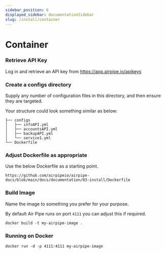 ```yaml
---
sidebar_position: 6
displayed_sidebar: documentationSidebar
slug: /install/container
---
```


# Container

### Retrieve API Key

Log in and retrieve an API key from https://app.airpipe.io/apikeys

### Create a configs directory

Supply any number of configuration files in this directory, and then ensure they are targeted.

Your structure could look something similar as below:

```
├── configs
│   ├── infoAPI.yml
│   ├── accountsAPI.yml
│   ├── backupAPI.yml
│   └── service1.yml
└── Dockerfile
```


### Adjust Dockerfile as appropriate

Use the below Dockerfile as a starting point.

```docker reference title="Dockerfile"
https://github.com/airpipeio/airpipe-docs/blob/main/docs/documentation/03-install/Dockerfile
```

### Build Image

Name the image to something you prefer for your purpose.

By default Air Pipe runs on port `4111` you can adjust this if required.

```
docker build -t my-airpipe-image .
```

### Running on Docker

```
docker run -d -p 4111:4111 my-airpipe-image
```